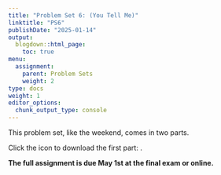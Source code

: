 ```yaml
---
title: "Problem Set 6: (You Tell Me)"
linktitle: "PS6"
publishDate: "2025-01-14"
output:
  blogdown::html_page:
    toc: true
menu:
  assignment:
    parent: Problem Sets
    weight: 2
type: docs
weight: 1
editor_options:
  chunk_output_type: console
---
```


This problem set, like the weekend, comes in two parts.

Click the icon to download the first part: [<i class="fas fa-file-download"></i>](/ps/PS6a.pdf).

:::fyi
**The full assignment is due May 1st at the final exam or online.** 

:::
